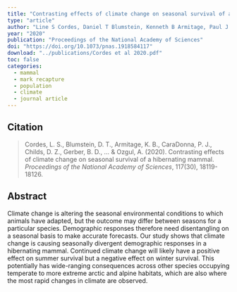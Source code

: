 ```yaml
---
title: "Contrasting effects of climate change on seasonal survival of a hibernating mammal"
type: "article"
author: "Line S Cordes, Daniel T Blumstein, Kenneth B Armitage, Paul J CaraDonna, Dylan Z Childs, Brian D Gerber, Julien GA Martin, Madan K Oli, Arpat Ozgul"
year: "2020"
publication: "Proceedings of the National Academy of Sciences"
doi: "https://doi.org/10.1073/pnas.1918584117"
download: "../publications/Cordes et al 2020.pdf"
toc: false
categories:
  - mammal
  - mark recapture
  - population
  - climate
  - journal article
---
```


## Citation 

> Cordes, L. S., Blumstein, D. T., Armitage, K. B., CaraDonna, P. J., Childs, D. Z., Gerber, B. D., ... & Ozgul, A. (2020). Contrasting effects of climate change on seasonal survival of a hibernating mammal. *Proceedings of the National Academy of Sciences*, 117(30), 18119-18126.

## Abstract

Climate change is altering the seasonal environmental conditions to which animals have adapted, but the outcome may differ between seasons for a particular species. Demographic responses therefore need disentangling on a seasonal basis to make accurate forecasts. Our study shows that climate change is causing seasonally divergent demographic responses in a hibernating mammal. Continued climate change will likely have a positive effect on summer survival but a negative effect on winter survival. This potentially has wide-ranging consequences across other species occupying temperate to more extreme arctic and alpine habitats, which are also where the most rapid changes in climate are observed.